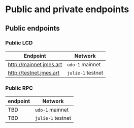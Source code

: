 # Public and private endpoints

## Public endpoints

### Public LCD

| Endpoint                    | Network           |
| --------------------------- | ----------------- |
| http://mainnet.jmes.art       | `udo-1` mainnet |
| http://testnet.jmes.art | `julie-1` testnet   |

### Public RPC

| endpoint | Network            |
| -------- | ------------------ |
| TBD      | `udo-1` mainnet |
| TBD      | `julie-1` testnet    |
